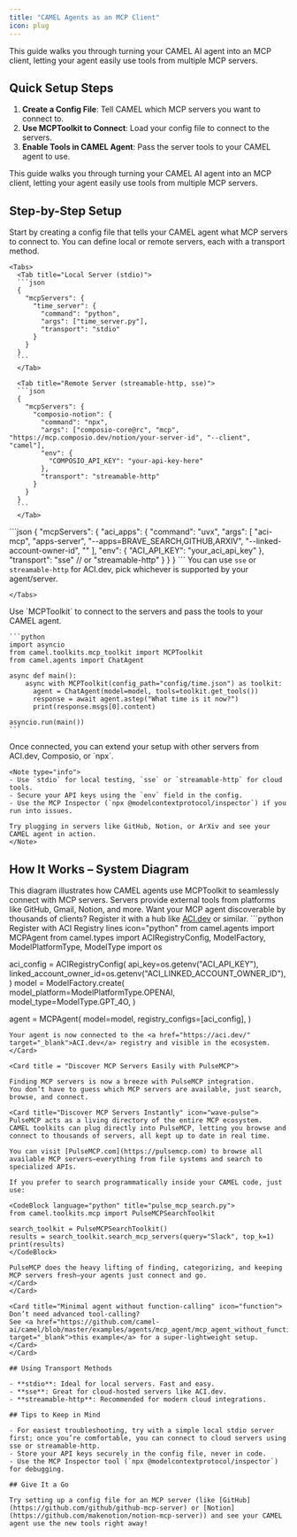 ```yaml
---
title: "CAMEL Agents as an MCP Client"
icon: plug
---
```


This guide walks you through turning your CAMEL AI agent into an MCP client, letting your agent easily use tools from multiple MCP servers.

## Quick Setup Steps

1. **Create a Config File**: Tell CAMEL which MCP servers you want to connect to.
2. **Use MCPToolkit to Connect**: Load your config file to connect to the servers.
3. **Enable Tools in CAMEL Agent**: Pass the server tools to your CAMEL agent to use.

This guide walks you through turning your CAMEL AI agent into an MCP client, letting your agent easily use tools from multiple MCP servers.

## Step-by-Step Setup

<Steps>

  <Step title="Step 1: Configure MCP Servers">
    Start by creating a config file that tells your CAMEL agent what MCP servers to connect to. You can define local or remote servers, each with a transport method.

    <Tabs>
      <Tab title="Local Server (stdio)">
      ```json
      {
        "mcpServers": {
          "time_server": {
            "command": "python",
            "args": ["time_server.py"],
            "transport": "stdio"
          }
        }
      }
      ```
      </Tab>

      <Tab title="Remote Server (streamable-http, sse)">
      ```json
      {
        "mcpServers": {
          "composio-notion": {
            "command": "npx",
            "args": ["composio-core@rc", "mcp", "https://mcp.composio.dev/notion/your-server-id", "--client", "camel"],
            "env": {
              "COMPOSIO_API_KEY": "your-api-key-here"
            },
            "transport": "streamable-http"
          }
        }
      }
      ```
      </Tab>
  <Tab title="ACI.dev Server (configurable transport)">
    ```json
    {
      "mcpServers": {
        "aci_apps": {
          "command": "uvx",
          "args": [
            "aci-mcp",
            "apps-server",
            "--apps=BRAVE_SEARCH,GITHUB,ARXIV",
            "--linked-account-owner-id",
            "<your_linked_acc_owner_id>"
          ],
          "env": {
            "ACI_API_KEY": "your_aci_api_key"
          },
          "transport": "sse" // or "streamable-http"
        }
      }
    }
    ```
    <Note type="info">
You can use <code>sse</code> or <code>streamable-http</code> for ACI.dev, pick whichever is supported by your agent/server.
</Note>
  </Tab>


    </Tabs>
  </Step>

  <Step title="Step 2: Connect & Build the Agent">
    Use `MCPToolkit` to connect to the servers and pass the tools to your CAMEL agent.

    ```python
    import asyncio
    from camel.toolkits.mcp_toolkit import MCPToolkit
    from camel.agents import ChatAgent

    async def main():
        async with MCPToolkit(config_path="config/time.json") as toolkit:
          agent = ChatAgent(model=model, tools=toolkit.get_tools())
          response = await agent.astep("What time is it now?")
          print(response.msgs[0].content)

    asyncio.run(main())
    ```
  </Step>

  <Step title="Step 3: Add More Tools & Debug">
    Once connected, you can extend your setup with other servers from ACI.dev, Composio, or `npx`.  

    <Note type="info">
    - Use `stdio` for local testing, `sse` or `streamable-http` for cloud tools.
    - Secure your API keys using the `env` field in the config.
    - Use the MCP Inspector (`npx @modelcontextprotocol/inspector`) if you run into issues.

    Try plugging in servers like GitHub, Notion, or ArXiv and see your CAMEL agent in action.
    </Note>
  </Step>

</Steps>

## How It Works – System Diagram

<Card title="CAMEL Agent as an MCP Client" img="/images/camel_toolks_as_mcp_server.png">
This diagram illustrates how CAMEL agents use MCPToolkit to seamlessly connect with MCP servers. Servers provide external tools from platforms like GitHub, Gmail, Notion, and more.
</Card>

<Card title="Advanced: Register with MCP Hubs & Registries">

<Card title="Connect your agent to an MCP registry" icon="link">
Want your MCP agent discoverable by thousands of clients?  
Register it with a hub like <a href="https://aci.dev/" target="_blank">ACI.dev</a> or similar.
```python Register with ACI Registry lines icon="python"
from camel.agents import MCPAgent
from camel.types import ACIRegistryConfig, ModelFactory, ModelPlatformType, ModelType
import os

aci_config = ACIRegistryConfig(
    api_key=os.getenv("ACI_API_KEY"),
    linked_account_owner_id=os.getenv("ACI_LINKED_ACCOUNT_OWNER_ID"),
)
model = ModelFactory.create(
    model_platform=ModelPlatformType.OPENAI,
    model_type=ModelType.GPT_4O,
)

agent = MCPAgent(
    model=model,
    registry_configs=[aci_config],
)
```
Your agent is now connected to the <a href="https://aci.dev/" target="_blank">ACI.dev</a> registry and visible in the ecosystem.
</Card>

<Card title = "Discover MCP Servers Easily with PulseMCP">

Finding MCP servers is now a breeze with PulseMCP integration.  
You don’t have to guess which MCP servers are available, just search, browse, and connect.

<Card title="Discover MCP Servers Instantly" icon="wave-pulse">
PulseMCP acts as a living directory of the entire MCP ecosystem.  
CAMEL toolkits can plug directly into PulseMCP, letting you browse and connect to thousands of servers, all kept up to date in real time.

You can visit [PulseMCP.com](https://pulsemcp.com) to browse all available MCP servers—everything from file systems and search to specialized APIs.

If you prefer to search programmatically inside your CAMEL code, just use:

<CodeBlock language="python" title="pulse_mcp_search.py">
from camel.toolkits.mcp import PulseMCPSearchToolkit

search_toolkit = PulseMCPSearchToolkit()
results = search_toolkit.search_mcp_servers(query="Slack", top_k=1)
print(results)
</CodeBlock>

PulseMCP does the heavy lifting of finding, categorizing, and keeping MCP servers fresh—your agents just connect and go.
</Card>
</Card>

<Card title="Minimal agent without function-calling" icon="function">
Don’t need advanced tool-calling?  
See <a href="https://github.com/camel-ai/camel/blob/master/examples/agents/mcp_agent/mcp_agent_without_function_calling.py" target="_blank">this example</a> for a super-lightweight setup.
</Card>
</Card>

## Using Transport Methods

- **stdio**: Ideal for local servers. Fast and easy.
- **sse**: Great for cloud-hosted servers like ACI.dev.
- **streamable-http**: Recommended for modern cloud integrations.

## Tips to Keep in Mind

- For easiest troubleshooting, try with a simple local stdio server first; once you’re comfortable, you can connect to cloud servers using sse or streamable-http.
- Store your API keys securely in the config file, never in code.
- Use the MCP Inspector tool (`npx @modelcontextprotocol/inspector`) for debugging.

## Give It a Go

Try setting up a config file for an MCP server (like [GitHub](https://github.com/github/github-mcp-server) or [Notion](https://github.com/makenotion/notion-mcp-server)) and see your CAMEL agent use the new tools right away!
